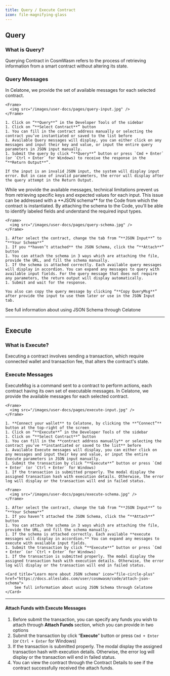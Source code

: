 ```yaml
---
title: Query / Execute Contract
icon: file-magnifying-glass
---
```


## Query

### What is Query?

Querying Contract in CosmWasm refers to the process of retrieving information from a smart contract without altering its state.

### Query Messages

In Celatone, we provide the set of available messages for each selected contract.

<Tabs>
  <Tab title="How to Query with JSON Input">

    <Frame>
      <img src="/images/user-docs/pages/query-input.jpg" />
    </Frame>

    1. Click on “**Query**” in the Developer Tools of the sidebar
    1. Click on “**Select Contract**” button
    1. You can fill in the contract address manually or selecting the contract you’ve instantiated or saved to the list before
    1. Available Query messages will display, you can either click on any messages and input their key and value, or input the entire query parameters in JSON input manually.
    1. Submit the query by click “**Query**” button or press `Cmd + Enter` (or `Ctrl + Enter` for Windows) to receive the response in the “**Return Output**”.

    If the input is an invalid JSON input, the system will display input error. But in case of invalid parameters, the error will display after the query attempt in the Return Output.

  </Tab>
  <Tab title="How to Query with JSON Schema">
    While we provide the available messages, technical limitations prevent us from retrieving specific keys and expected values for each input. This issue can be addressed with a **JSON schema** for the Code from which the contract is instantiated. By attaching the schema to the Code, you'll be able to identify labeled fields and understand the required input types.

    <Frame>
      <img src="/images/user-docs/pages/query-schema.jpg" />
    </Frame>

    1. After select the contract, change the tab from “**JSON Input**” to “**Your Schema**”
    1. If you **haven’t attached** the JSON Schema, click the “**Attach**” button
    1. You can attach the schema in 3 ways which are attaching the file, provide the URL, and fill the schema manually.
    1. If the schema is attached correctly. Each available query messages will display in accordion. You can expand any messages to query with available input fields. For the query message that does not require any parameters, the return output will display automatically.
    1. Submit and wait for the response.

    You also can copy the query message by clicking “**Copy QueryMsg**” after provide the input to use them later or use in the JSON Input tab.

  <Card title="Learn more about JSON schema" icon="file-circle-plus" href="https://docs.alleslabs.com/user/cosmwasm/code/attach-json-schema">
      See full information about using JSON Schema through Celatone
  </Card>
  </Tab>
</Tabs>

---

## Execute

### What is Execute?

Executing a contract involves sending a transaction, which require connected wallet and transaction fee, that alters the contract's state.

### Execute Messages

ExecuteMsg is a command sent to a contract to perform actions, each contract having its own set of executable messages. In Celatone, we provide the available messages for each selected contract.

<Tabs>
  <Tab title="How to Execute with JSON Input">
 
    <Frame>
      <img src="/images/user-docs/pages/execute-input.jpg" />
    </Frame>

    1. **Connect your wallet** to Celatone, by clicking the **“Connect”** button at the top-right of the screen
    1. Click on “**Execute**” in the Developer Tools of the sidebar
    1. Click on “**Select Contract**” button
    1. You can fill in the **contract address manually** or selecting the contract you’ve **instantiated or saved to the list** before
    1. Available Execute messages will display, you can either click on any messages and input their key and value, or input the entire Execute parameters in JSON input manually.
    1. Submit the transaction by click “**Execute**” button or press `Cmd + Enter` (or `Ctrl + Enter` for Windows)
    1. If the transaction is submitted properly. The modal display the assigned transaction hash with execution details. Otherwise, the error log will display or the transaction will end in failed status.
  </Tab>
  <Tab title="How to Execute with JSON Schema">

    <Frame>
      <img src="/images/user-docs/pages/execute-schema.jpg" />
    </Frame>

    1. After select the contract, change the tab from “**JSON Input**” to “**Your Schema**”
    1. If you haven’t attached the JSON Schema, click the “**Attach**” button
    1. You can attach the schema in 3 ways which are attaching the file, provide the URL, and fill the schema manually.
    1. If the schema is attached correctly. Each available **execute messages will display in accordion.** You can expand any messages to execute with available input fields.
    1. Submit the transaction by click “**Execute**” button or press `Cmd + Enter` (or `Ctrl + Enter` for Windows)
    1. If the transaction is submitted properly. The modal display the assigned transaction hash with execution details. Otherwise, the error log will display or the transaction will end in failed status.

    <Card title="Learn more about JSON schema" icon="file-circle-plus" href="https://docs.alleslabs.com/user/cosmwasm/code/attach-json-schema">
        See full information about using JSON Schema through Celatone
    </Card>
    

  </Tab>
</Tabs>

---

#### Attach Funds with Execute Messages

1. Before submit the transaction, you can specify any funds you wish to attach through **Attach Funds** section, which you can provide in two options
1. Submit the transaction by click “**Execute**” button or press `Cmd + Enter` (or `Ctrl + Enter` for Windows)
1. If the transaction is submitted properly. The modal display the assigned transaction hash with execution details. Otherwise, the error log will display or the transaction will end in failed status.
1. You can view the contract through the Contract Details to see if the contract successfully received the attach funds.
